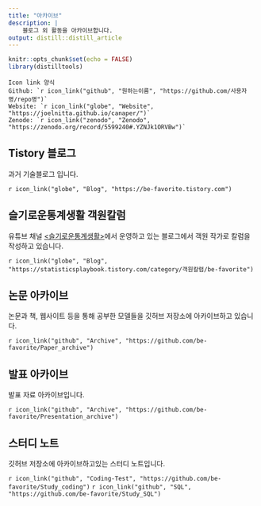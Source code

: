 ```yaml
---
title: "아카이브"
description: |
    블로그 외 활동을 아카이브합니다.
output: distill::distill_article
---
```


```r
knitr::opts_chunk$set(echo = FALSE)
library(distilltools)
```

```comment
Icon link 양식
Github: `r icon_link("github", "원하는이름", "https://github.com/사용자명/repo명")`
Website: `r icon_link("globe", "Website", "https://joelnitta.github.io/canaper/")`
Zenode: `r icon_link("zenodo", "Zenodo", "https://zenodo.org/record/5599240#.YZNJk1ORVBw")`
```

## Tistory 블로그

과거 기술블로그 입니다.

`r icon_link("globe", "Blog", "https://be-favorite.tistory.com")`

## 슬기로운통계생활 객원칼럼

유튜브 채널 [<슬기로운통계생활>](https://www.youtube.com/c/statisticsplaybook)에서 운영하고 있는 블로그에서 객원 작가로 칼럼을 작성하고 있습니다.

`r icon_link("globe", "Blog", "https://statisticsplaybook.tistory.com/category/객원칼럼/be-favorite")`

## 논문 아카이브

논문과 책, 웹사이트 등을 통해 공부한 모델들을 깃허브 저장소에 아카이브하고 있습니다.

`r icon_link("github", "Archive", "https://github.com/be-favorite/Paper_archive")`

## 발표 아카이브

발표 자료 아카이브입니다.

`r icon_link("github", "Archive", "https://github.com/be-favorite/Presentation_archive")`

## 스터디 노트

깃허브 저장소에 아카이브하고있는 스터디 노트입니다.

`r icon_link("github", "Coding-Test", "https://github.com/be-favorite/Study_coding")` `r icon_link("github", "SQL", "https://github.com/be-favorite/Study_SQL")`
